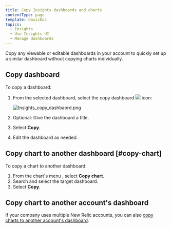 ```yaml
---
title: Copy Insights dashboards and charts
contentType: page
template: basicDoc
topics:
  - Insights
  - Use Insights UI
  - Manage dashboards
---
```


Copy any viewable or editable dashboards in your account to quickly set up a similar dashboard without copying charts individually.

## Copy dashboard

To copy a dashboard:

1. From the selected dashboard, select the copy dashboard ![](./images/insights-copy-dashboard-button.jpg) icon:

   ![Insights_copy_dashbaord.png](./images/Insights_copy_dashbaord.png "Insights_copy_dashbaord.png")
2. Optional: Give the dashboard a title.
3. Select **Copy**.
4. Edit the dashboard as needed.

## Copy chart to another dashboard [#copy-chart]

To copy a chart to another dashboard:

1. From the chart's menu <Icon name="fe-more-horizontal"/>
   , select **Copy chart**.
2. Search and select the target dashboard.
3. Select **Copy**.

## Copy chart to another account's dashboard

If your company uses multiple New Relic accounts, you can also [copy charts to another account's dashboard](/docs/insights/use-insights-ui/manage-dashboards/copy-chart-another-insights-accounts-dashboard).
